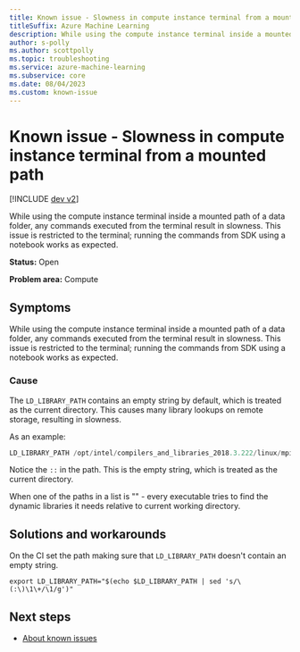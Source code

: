 ```yaml
---
title: Known issue - Slowness in compute instance terminal from a mounted path
titleSuffix: Azure Machine Learning
description: While using the compute instance terminal inside a mounted path of data folder, any commands executed from the terminal result in slowness.
author: s-polly
ms.author: scottpolly
ms.topic: troubleshooting  
ms.service: azure-machine-learning
ms.subservice: core
ms.date: 08/04/2023
ms.custom: known-issue
---
```


# Known issue  - Slowness in compute instance terminal from a mounted path

[!INCLUDE [dev v2](../includes/machine-learning-dev-v2.md)]

While using the compute instance terminal inside a mounted path of a data folder, any commands executed from the terminal result in slowness. This issue is restricted to the terminal; running the commands from SDK using a notebook works as expected.

**Status:** Open

**Problem area:** Compute

## Symptoms

While using the compute instance terminal inside a mounted path of a data folder, any commands executed from the terminal result in slowness. This issue is restricted to the terminal; running the commands from SDK using a notebook works as expected.

### Cause

The `LD_LIBRARY_PATH` contains an empty string by default, which is treated as the current directory. This causes many library lookups on remote storage, resulting in slowness.

As an example: 

```python
LD_LIBRARY_PATH /opt/intel/compilers_and_libraries_2018.3.222/linux/mpi/intel64/lib:/opt/intel/compilers_and_libraries_2018.3.222/linux/mpi/mic/lib::/anaconda/envs/azureml_py38/lib/:/usr/local/cuda/lib64:/usr/local/cuda/extras/CUPTI/lib64/
```

Notice the `::` in the path. This is the empty string, which is treated as the current directory.

When one of the paths in a list is "" - every executable tries to find the dynamic libraries it needs relative to current working directory.

## Solutions and workarounds

On the CI set the path making sure that `LD_LIBRARY_PATH` doesn't contain an empty string.

```export LD_LIBRARY_PATH="$(echo $LD_LIBRARY_PATH | sed 's/\(:\)\1\+/\1/g')"```

## Next steps

- [About known issues](azure-machine-learning-known-issues.md)
